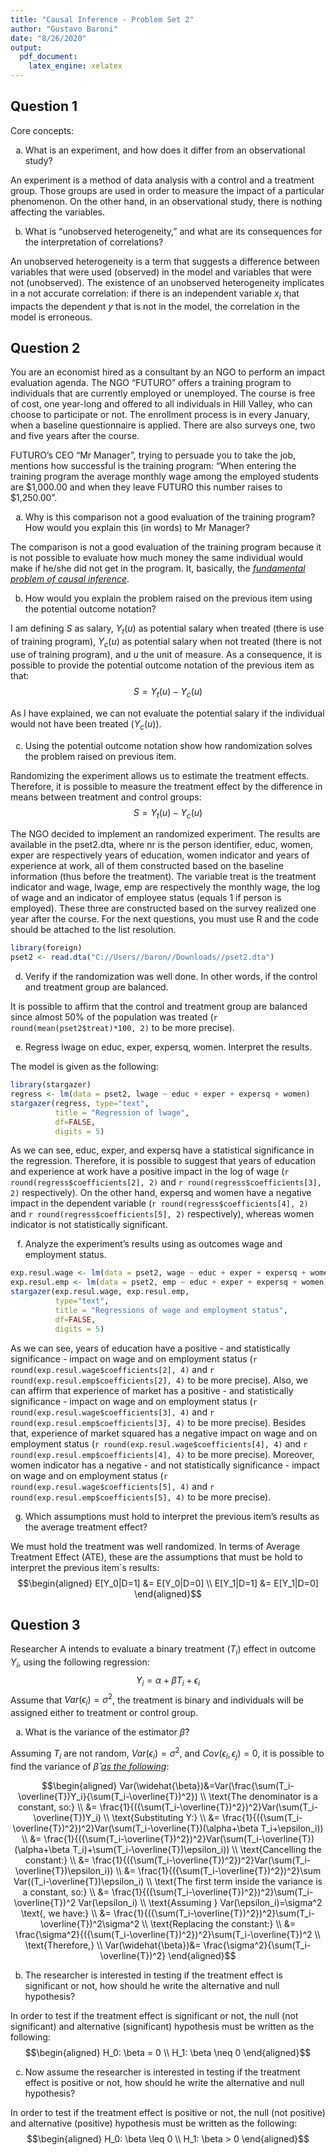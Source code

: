 ---
title: "Causal Inference - Problem Set 2"
author: "Gustavo Baroni"
date: "8/26/2020"
output:
  pdf_document:
    latex_engine: xelatex
---
## Question 1 

Core concepts:

(a) What is an experiment, and how does it differ from an observational study?

  An experiment is a method of data analysis with a control and a treatment group. Those groups are used in order to measure the impact of a particular phenomenon. On the other hand, in an observational study, there is nothing affecting the variables.
  
(b) What is "unobserved heterogeneity," and what are its consequences for the interpretation of correlations?

  An unobserved heterogeneity is a term that suggests a difference between variables that were used (observed) in the model and variables that were not (unobserved). The existence of an unobserved heterogeneity implicates in a not accurate correlation: if there is an independent variable $x_i$ that impacts the dependent $y$ that is not in the model, the correlation in the model is erroneous.
  
## Question 2 

You are an economist hired as a consultant by an NGO to perform an impact evaluation agenda. The NGO "FUTURO" offers a training program to individuals that are currently employed or unemployed. The course is free of cost, one year-long and offered to all individuals in Hill Valley, who can choose to participate or not. The enrollment process is in every January, when a baseline questionnaire is applied. There are also surveys one, two and five years after the course.

FUTURO’s CEO "Mr Manager", trying to persuade you to take the job, mentions how successful is the training program: "When entering the training program the average monthly wage among the employed students are $1,000.00 and when they leave FUTURO this number raises to 
$1,250.00".

(a) Why is this comparison not a good evaluation of the training program? How would you explain this (in words) to Mr Manager?

  The comparison is not a good evaluation of the training program because it is not possible to evaluate how much money the same individual would make if he/she did not get in the program. It, basically, the *[fundamental problem of causal inference](https://en.wikipedia.org/wiki/Rubin_causal_model)*.

(b) How would you explain the problem raised on the previous item using the potential outcome notation?

  I am defining $S$ as salary, $Y_t(u)$ as potential salary when treated (there is use of training program), $Y_c(u)$ as potential salary when not treated (there is not use of training program), and $u$ the unit of measure. As a consequence, it is possible to provide the potential outcome notation of the previous item as that: $$S=Y_t(u)-Y_c(u)$$

  As I have explained, we can not evaluate the potential salary if the individual would not have been treated ($Y_c(u)$).

(c) Using the potential outcome notation show how randomization solves the problem raised on previous item.

  Randomizing the experiment allows us to estimate the treatment effects. Therefore, it is possible to measure the treatment effect by the difference in means between treatment and control groups: $$S=Y_t(u)-Y_c(u)$$

The NGO decided to implement an randomized experiment. The results are available in the pset2.dta, where nr is the person identifier, educ, women, exper are respectively years of education, women indicator and years of experience at work, all of them constructed based on the baseline information (thus before the treatment). The variable treat is the treatment indicator and wage, lwage, emp are respectively the monthly wage, the log of wage and an indicator of employee status (equals 1 if person is employed). These three are constructed based on the survey realized one year after the course. For the next questions, you must use R and the code should be attached to the list resolution.

```{r message=FALSE, warning=FALSE, include=FALSE}
library(foreign)
pset2 <- read.dta("C://Users//baron//Downloads//pset2.dta")
```

(d) Verify if the randomization was well done. In other words, if the control and treatment group are balanced.

  It is possible to affirm that the control and treatment group are balanced since almost 50% of the population was treated (`r round(mean(pset2$treat)*100, 2)` to be more precise).

(e) Regress lwage on educ, exper, expersq, women. Interpret the results.

  The model is given as the following:
```{r message=FALSE, echo=TRUE, warning=FALSE}
library(stargazer)
regress <- lm(data = pset2, lwage ~ educ + exper + expersq + women)
stargazer(regress, type="text",
          title = "Regression of lwage",
          df=FALSE,
          digits = 5)
```
  As we can see, educ, exper, and expersq have a statistical significance in the regression. Therefore, it is possible to suggest that years of education and experience at work have a positive impact in the log of wage (`r round(regress$coefficients[2], 2)` and `r round(regress$coefficients[3], 2)` respectively). On the other hand, expersq and women have a negative impact in the dependent variable (`r round(regress$coefficients[4], 2)` and `r round(regress$coefficients[5], 2)` respectively), whereas women indicator is not statistically significant.

(f) Analyze the experiment’s results using as outcomes wage and employment status.

```{r message=FALSE, echo=TRUE, warning=FALSE}
exp.resul.wage <- lm(data = pset2, wage ~ educ + exper + expersq + women)
exp.resul.emp <- lm(data = pset2, emp ~ educ + exper + expersq + women)
stargazer(exp.resul.wage, exp.resul.emp, 
          type="text",
          title = "Regressions of wage and employment status",
          df=FALSE,
          digits = 5)
```
  As we can see, years of education have a positive - and statistically significance - impact on wage and on employment status (`r round(exp.resul.wage$coefficients[2], 4)` and `r round(exp.resul.emp$coefficients[2], 4)` to be more precise). Also, we can affirm that experience of market has a positive - and statistically significance - impact on wage and on employment status (`r round(exp.resul.wage$coefficients[3], 4)` and `r round(exp.resul.emp$coefficients[3], 4) ` to be more precise). Besides that, experience of market squared has a negative impact on wage and on employment status (`r round(exp.resul.wage$coefficients[4], 4)` and `r round(exp.resul.emp$coefficients[4], 4)` to be more precise). Moreover, women indicator has a negative - and not statistically significance - impact on wage and on employment status (`r round(exp.resul.wage$coefficients[5], 4)` and `r round(exp.resul.emp$coefficients[5], 4) ` to be more precise).

(g) Which assumptions must hold to interpret the previous item’s results as the average treatment effect?

  We must hold the treatment was well randomized. In terms of Average Treatment Effect (ATE), these are the assumptions that must be hold to interpret the previous item`s results:
$$\begin{aligned}
E[Y_0|D=1] &= E[Y_0|D=0]
\\
E[Y_1|D=1] &= E[Y_1|D=0]
\end{aligned}$$

## Question 3 

Researcher A intends to evaluate a binary treatment ($T_i$) effect in outcome $Y_i$, using the following regression: $$Y_i=\alpha+\beta T_i+\epsilon_i$$
Assume that $Var(\epsilon_i)=\sigma^2$, the treatment is binary and individuals will be assigned either to treatment or control group.

(a) What is the variance of the estimator $\widehat{\beta}$?

  Assuming $T_i$ are not random, $Var(\epsilon_i)=\sigma^2$, and $Cov(\epsilon_i,\epsilon_j)=0$, it is possible to find the variance of $\widehat{\beta}$ *[as the following](https://www.youtube.com/watch?v=rODUBTRUV0U)*:
  
$$\begin{aligned}
Var(\widehat{\beta})&=Var(\frac{\sum(T_i-\overline{T})Y_i}{\sum(T_i-\overline{T})^2})
\\
\text{The denominator is a constant, so:}
\\
&= \frac{1}{({\sum(T_i-\overline{T})^2})^2}Var(\sum(T_i-\overline{T})Y_i)
\\
\text{Substituting Y:}
\\
&= \frac{1}{({\sum(T_i-\overline{T})^2})^2}Var(\sum(T_i-\overline{T})(\alpha+\beta T_i+\epsilon_i))
\\
&= \frac{1}{({\sum(T_i-\overline{T})^2})^2}Var(\sum(T_i-\overline{T})(\alpha+\beta T_i)+\sum(T_i-\overline{T})\epsilon_i))
\\
\text{Cancelling the constant:}
\\
&= \frac{1}{({\sum(T_i-\overline{T})^2})^2}Var(\sum(T_i-\overline{T})\epsilon_i))
\\
&= \frac{1}{({\sum(T_i-\overline{T})^2})^2}\sum Var((T_i-\overline{T})\epsilon_i)
\\
\text{The first term inside the variance is a constant, so:}
\\
&= \frac{1}{({\sum(T_i-\overline{T})^2})^2}\sum(T_i-\overline{T})^2 Var(\epsilon_i)
\\
\text{Assuming } Var(\epsilon_i)=\sigma^2 \text{, we have:}
\\
&= \frac{1}{({\sum(T_i-\overline{T})^2})^2}\sum(T_i-\overline{T})^2\sigma^2
\\
\text{Replacing the constant:}
\\
&= \frac{\sigma^2}{({\sum(T_i-\overline{T})^2})^2}\sum(T_i-\overline{T})^2
\\
\text{Therefore,}
\\
Var(\widehat{\beta})&= \frac{\sigma^2}{\sum(T_i-\overline{T})^2}
\end{aligned}$$

(b) The researcher is interested in testing if the treatment effect is significant or not, how should he write the alternative and null hypothesis?

  In order to test if the treatment effect is significant or not, the null (not significant) and alternative (significant) hypothesis must be written as the following:
$$\begin{aligned}
H_0: \beta = 0
\\
H_1: \beta \neq 0
\end{aligned}$$

(c) Now assume the researcher is interested in testing if the treatment effect is positive or not, how should he write the alternative and null hypothesis?

  In order to test if the treatment effect is positive or not, the null (not positive) and alternative (positive) hypothesis must be written as the following:
$$\begin{aligned}
H_0: \beta \leq 0
\\
H_1: \beta > 0
\end{aligned}$$